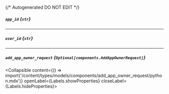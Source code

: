 {/* Autogenerated DO NOT EDIT  */}

##### `app_id` *{`str`}*

---
##### `user_id` *{`str`}*

---
##### `add_app_owner_request` *{`Optional[components.AddAppOwnerRequest]`}*
<Collapsible content={() => import('/content/types/models/components/add_app_owner_request/python.mdx')} openLabel={Labels.showProperties} closeLabel={Labels.hideProperties}>
</Collapsible>


